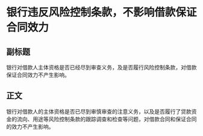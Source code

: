# 银行违反风险控制条款，不影响借款保证合同效力
## 副标题
银行对借款人主体资格是否已经尽到审查义务，及是否履行风险控制条款，对借款保证合同效力不产生影响。
## 正文
银行对借款人的主体资格是否已尽到审慎审查的注意义务，以及是否履行了贷款资金的流向、用途等风险控制条款的跟踪调查和检查等问题，对借款合同和保证合同的效力不产生影响。